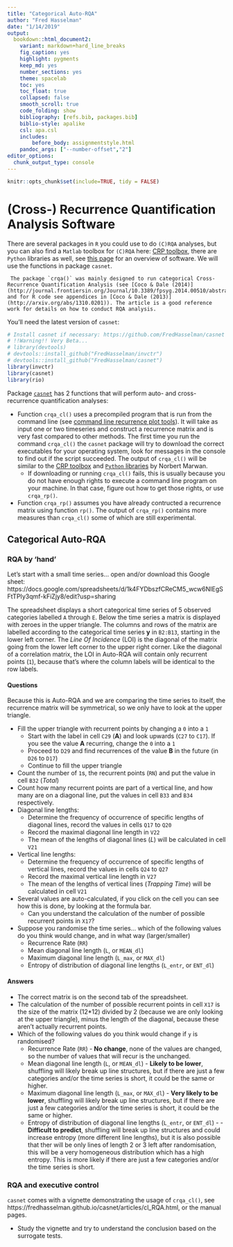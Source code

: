```yaml
---
title: "Categorical Auto-RQA"
author: "Fred Hasselman"
date: "1/14/2019"
output: 
  bookdown::html_document2: 
    variant: markdown+hard_line_breaks
    fig_caption: yes
    highlight: pygments
    keep_md: yes
    number_sections: yes
    theme: spacelab
    toc: yes
    toc_float: true
    collapsed: false
    smooth_scroll: true
    code_folding: show
    bibliography: [refs.bib, packages.bib]
    biblio-style: apalike
    csl: apa.csl
    includes:
        before_body: assignmentstyle.html
    pandoc_args: ["--number-offset","2"]
editor_options: 
  chunk_output_type: console
---
```



```r
knitr::opts_chunk$set(include=TRUE, tidy = FALSE)
```


# (Cross-) Recurrence Quantification Analysis Software

There are several packages in `R` you could use to do `(C)RQA` analyses, but you can also find a `Matlab` toolbox for `(C)RQA` here: [CRP toolbox](http://tocsy.pik-potsdam.de/CRPtoolbox/), there are `Python` libraries as well, see [this page](http://www.recurrence-plot.tk/programmes.php) for an overview of software. We will use the functions in package `casnet`.

```block2
 The package `crqa()` was mainly designed to run categorical Cross-Recurrence Quantification Analysis (see [Coco & Dale (2014)](http://journal.frontiersin.org/Journal/10.3389/fpsyg.2014.00510/abstract) and for R code see appendices in [Coco & Dale (2013)](http://arxiv.org/abs/1310.0201)). The article is a good reference work for details on how to conduct RQA analysis.
```


You'll need the latest version of `casnet`:

```r
# Install casnet if necessary: https://github.com/FredHasselman/casnet
# !!Warning!! Very Beta...
# library(devtools)
# devtools::install_github("FredHasselman/invctr")
# devtools::install_github("FredHasselman/casnet")
library(invctr)
library(casnet)
library(rio)
```


Package [`casnet`](https://fredhasselman.github.io/casnet) has 2 functions that will perform auto- and cross-recurrence quantification analyses:         

* Function `crqa_cl()` uses a precompiled program that is run from the command line (see [command line recurrence plot tools](http://tocsy.pik-potsdam.de/commandline-rp.php)). It will take as input one or two timeseries and construct a recurrence matrix and is very fast compared to other methods. The first time you run the command `crqa_cl()` the `casnet` package will try to download the correct executables for your operating system, look for messages in the console to find out if the script succeeded. The output of `crqa_cl()` will be similar to the [CRP toolbox](http://tocsy.pik-potsdam.de/CRPtoolbox/) and [`Python` libraries](http://www.recurrence-plot.tk/programmes.php) by Norbert Marwan.
  - If downloading or running `crqa_cl()` fails, this is usually because you do not have enough rights to execute a command line program on your machine. In that case, figure out how to get those rights, or use `crqa_rp()`.
* Function `crqa_rp()` assumes you have already contructed a recurrence matrix using function `rp()`. The output of `crqa_rp()` contains more measures than `crqa_cl()` some of which are still experimental.


## **Categorical Auto-RQA** 


### RQA by 'hand' {.tabset .tabset-fade .tabset-pills}

Let's start with a small time series... open and/or download this Google sheet: https://docs.google.com/spreadsheets/d/1k4FYDbszfCReCM5_wcw6NIEgSFtTPIy3qmf-kFiZjy8/edit?usp=sharing 

The spreadsheet displays a short categorical time series of 5 observed categories labelled `A` through `E`.
Below the time series a matrix is displayed with zeroes in the upper triangle. The columns and rows of the matrix are labelled according to the categorical time series **y** in `B2:B13`, starting in the lower left corner. The *Line Of Incidence* (LOI) is the diagonal of the matrix going from the lower left corner to the upper right corner. Like the diagonal of a correlation matrix, the LOI in Auto-RQA will contain only recurrent points (`1`), because that's where the column labels will be identical to the row labels.


#### Questions {-}

Because this is Auto-RQA and we are comparing the time series to itself, the recurrence matrix will be symmetrical, so we only have to look at the upper triangle.

* Fill the upper triangle with recurrent points by changing a `0` into a `1`
  - Start with the label in cell `C29` (**A**) and look upwards (`C27` to `C17`). If you see the value **A** recurring, change the `0` into a `1`
   - Proceed to `D29` and find recurrences of the value **B** in the future (in `D26` to `D17`)
   - Continue to fill the upper triangle
* Count the number of `1`s, the recurrent points (`RN`) and put the value in cell `B32` (*Total*)
* Count how many recurrent points are part of a vertical line, and how many are on a diagonal line, put the values in cell `B33` and `B34` respectively.
* Diagonal line lengths:
  - Determine the frequency of occurrence of specific lengths of diagonal lines, record the values in cells `Q17` to `Q20`
  - Record the maximal diagonal line length in `V22`
  - The mean of the lengths of diagonal lines (*L*) will be calculated in cell `V21`
* Vertical line lengths: 
  - Determine the frequency of occurrence of specific lengths of vertical lines, record the values in cells `Q24` to `Q27`
  - Record the maximal vertical line length in `V27`
  - The mean of the lengths of vertical lines (*Trapping Time*) will be calculated in cell `V21`
* Several values are auto-calculated, if you click on the cell you can see how this is done, by looking at the formula bar.
  - Can you understand the calculation of the number of possible recurrent points in `X17`?
* Suppose you randomise the time series... which of the following values do you think would change, and in what way (larger/smaller)
  - Recurrence Rate (`RR`)
  - Mean diagonal line length (`L`, or `MEAN_dl`)
  - Maximum diagonal line length (`L_max`, or `MAX_dl`)
  - Entropy of distribution of diagonal line lengths (`L_entr`, or `ENT_dl`)

#### Answers {-}

* The correct matrix is on the second tab of the spreadsheet.
* The calculation of the number of possible recurrent points in cell `X17` is the size of the matrix (12*12) divided by 2 (because we are only looking at the upper triangle), minus the length of the diagonal, because these aren't actually recurrent points.
* Which of the following values do you think would change if `y` is randomised?
  - Recurrence Rate (`RR`) - **No change**, none of the values are changed, so the number of values that will recur is the unchanged.
  - Mean diagonal line length (`L`, or `MEAN_dl`) - **Likely to be lower**, shuffling will likely break up line structures, but if there are just a few categories and/or the time series is short, it could be the same or higher.
  - Maximum diagonal line length (`L_max`, or `MAX_dl`) - **Very likely to be lower**, shuffling will likely break up line structures, but if there are just a few categories and/or the time series is short, it could be the same or higher.
  - Entropy of distribution of diagonal line lengths (`L_entr`, or `ENT_dl`) - - **Difficult to predict**, shuffling will break up line structures and could increase entropy (more different line lengths), but it is also possible that ther will be only lines of length 2 or 3 left after randomisation, this will be a very homogeneous distribution which has a high entropy. This is more likely if there are just a few categories and/or the time series is short.


### RQA and executive control

`casnet` comes with a vignette demonstrating the usage of `crqa_cl()`, see https://fredhasselman.github.io/casnet/articles/cl_RQA.html, or the manual pages. 

* Study the vignette and try to understand the conclusion based on the surrogate tests.



